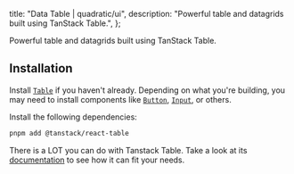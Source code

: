 
  title: "Data Table | quadratic/ui",
  description: "Powerful table and datagrids built using TanStack Table.",
};

<Title>Data Table</Title>
<Description>Powerful table and datagrids built using TanStack Table.</Description>
<ComponentPreview id="dataTable" />

## Installation
<Steps>

<StepTitle>Install [`Table`](/docs/components/primitives/table) if you haven't already. Depending on what you're building, you may need to install components like [`Button`](/docs/components/primitives/button), [`Input`](/docs/components/primitives/input), or others.</StepTitle>

<StepTitle>Install the following dependencies:</StepTitle>
<StepContent>
```bash
pnpm add @tanstack/react-table
```
</StepContent>

<StepTitle>There is a LOT you can do with Tanstack Table. Take a look at its [documentation](https://tanstack.com/table/latest/docs/introduction) to see how it can fit your needs.</StepTitle>

</Steps>

<Footer previousLabel="Collapsible" previousHref="/docs/components/patterns/collapsible" nextLabel="Drawer" nextHref="/docs/components/patterns/drawer" />
